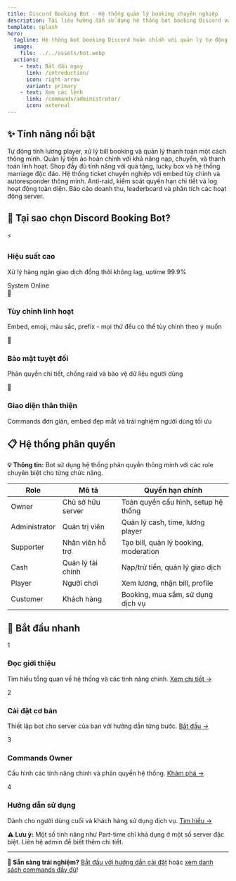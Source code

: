 ```yaml
---
title: Discord Booking Bot - Hệ thống quản lý booking chuyên nghiệp
description: Tài liệu hướng dẫn sử dụng hệ thống bot booking Discord với đầy đủ tính năng quản lý khách hàng, player, thanh toán và nhiều hơn nữa.
template: splash
hero:
  tagline: Hệ thống bot booking Discord hoàn chỉnh với quản lý tự động, thanh toán thông minh và trải nghiệm người dùng tuyệt vời!
  image:
    file: ../../assets/bot.webp
  actions:
    - text: Bắt đầu ngay
      link: /introduction/
      icon: right-arrow
      variant: primary
    - text: Xem các lệnh
      link: /commands/administrator/
      icon: external
---
```



## ✨ Tính năng nổi bật

<CardGrid>
  <Card title="Quản lý tự động" icon="setting">
    Tự động tính lương player, xử lý bill booking và quản lý thanh toán một cách thông minh.
  </Card>
  <Card title="Hệ thống Cash" icon="information">
    Quản lý tiền ảo hoàn chỉnh với khả năng nạp, chuyển, và thanh toán linh hoạt.
  </Card>
  <Card title="Cửa hàng tích hợp" icon="open-book">
    Shop đầy đủ tính năng với quà tặng, lucky box và hệ thống marriage độc đáo.
  </Card>
  <Card title="Ticket & Support" icon="rocket">
    Hệ thống ticket chuyên nghiệp với embed tùy chỉnh và autoresponder thông minh.
  </Card>
  <Card title="Bảo mật cao cấp" icon="approve-check">
    Anti-raid, kiểm soát quyền hạn chi tiết và log hoạt động toàn diện.
  </Card>
  <Card title="Thống kê chi tiết" icon="bars">
    Báo cáo doanh thu, leaderboard và phân tích các hoạt động server.
  </Card>
</CardGrid>

## 🚀 Tại sao chọn <span className="gradient-text">Discord Booking Bot</span>?

<div className="feature-grid">
  <div className="feature-card">
    <div className="icon-container">⚡</div>
    <h3>Hiệu suất cao</h3>
    <p>Xử lý hàng ngàn giao dịch đồng thời không lag, uptime 99.9%</p>
    <div className="status-indicator status-online">
      <span>System Online</span>
    </div>
  </div>
  
  <div className="feature-card">
    <div className="icon-container icon-container-secondary">🎨</div>
    <h3>Tùy chỉnh linh hoạt</h3>
    <p>Embed, emoji, màu sắc, prefix - mọi thứ đều có thể tùy chỉnh theo ý muốn</p>
  </div>
  
  <div className="feature-card">
    <div className="icon-container icon-container-warning">🔐</div>
    <h3>Bảo mật tuyệt đối</h3>
    <p>Phân quyền chi tiết, chống raid và bảo vệ dữ liệu người dùng</p>
  </div>
  
  <div className="feature-card">
    <div className="icon-container">📱</div>
    <h3>Giao diện thân thiện</h3>
    <p>Commands đơn giản, embed đẹp mắt và trải nghiệm người dùng tối ưu</p>
  </div>
</div>

## 📋 Hệ thống phân quyền

<div className="callout callout-info">
  <strong>💡 Thông tin:</strong> Bot sử dụng hệ thống phân quyền thông minh với các role chuyên biệt cho từng chức năng.
</div>

<div className="table-wrapper">
  <table className="permission-table">
    <thead>
      <tr>
        <th>Role</th>
        <th>Mô tả</th>
        <th>Quyền hạn chính</th>
      </tr>
    </thead>
    <tbody>
      <tr>
        <td data-label="Role"><span className="badge badge-owner">Owner</span></td>
        <td data-label="Mô tả">Chủ sở hữu server</td>
        <td data-label="Quyền hạn chính">Toàn quyền cấu hình, setup hệ thống</td>
      </tr>
      <tr>
        <td data-label="Role"><span className="badge badge-admin">Administrator</span></td>
        <td data-label="Mô tả">Quản trị viên</td>
        <td data-label="Quyền hạn chính">Quản lý cash, time, lương player</td>
      </tr>
      <tr>
        <td data-label="Role"><span className="badge badge-supporter">Supporter</span></td>
        <td data-label="Mô tả">Nhân viên hỗ trợ</td>
        <td data-label="Quyền hạn chính">Tạo bill, quản lý booking, moderation</td>
      </tr>
      <tr>
        <td data-label="Role"><span className="badge badge-cash">Cash</span></td>
        <td data-label="Mô tả">Quản lý tài chính</td>
        <td data-label="Quyền hạn chính">Nạp/trừ tiền, quản lý giao dịch</td>
      </tr>
      <tr>
        <td data-label="Role"><span className="badge badge-player">Player</span></td>
        <td data-label="Mô tả">Người chơi</td>
        <td data-label="Quyền hạn chính">Xem lương, nhận bill, profile</td>
      </tr>
      <tr>
        <td data-label="Role"><span className="badge badge-customer">Customer</span></td>
        <td data-label="Mô tả">Khách hàng</td>
        <td data-label="Quyền hạn chính">Booking, mua sắm, sử dụng dịch vụ</td>
      </tr>
    </tbody>
  </table>
</div>

## 🎯 Bắt đầu nhanh

<div className="steps">
  <div className="step">
    <div className="step-number">1</div>
    <div className="step-content">
      <h3>Đọc giới thiệu</h3>
      <p>Tìm hiểu tổng quan về hệ thống và các tính năng chính. <a href="/introduction/">Xem chi tiết →</a></p>
    </div>
  </div>
  
  <div className="step">
    <div className="step-number">2</div>
    <div className="step-content">
      <h3>Cài đặt cơ bản</h3>
      <p>Thiết lập bot cho server của bạn với hướng dẫn từng bước. <a href="/basic-setup/">Bắt đầu →</a></p>
    </div>
  </div>
  
  <div className="step">
    <div className="step-number">3</div>
    <div className="step-content">
      <h3>Commands Owner</h3>
      <p>Cấu hình các tính năng chính và phân quyền hệ thống. <a href="/commands/owner/">Khám phá →</a></p>
    </div>
  </div>
  
  <div className="step">
    <div className="step-number">4</div>
    <div className="step-content">
      <h3>Hướng dẫn sử dụng</h3>
      <p>Dành cho người dùng cuối và khách hàng sử dụng dịch vụ. <a href="/user/customer/">Tìm hiểu →</a></p>
    </div>
  </div>
</div>

<div className="callout callout-warning">
  <strong>⚠️ Lưu ý:</strong> Một số tính năng như Part-time chỉ khả dụng ở một số server đặc biệt. Liên hệ admin để biết thêm chi tiết.
</div>

---

**🌟 Sẵn sàng trải nghiệm?** [Bắt đầu với hướng dẫn cài đặt](/introduction/) hoặc [xem danh sách commands đầy đủ](/commands/administrator/)!
